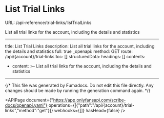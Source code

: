 # List Trial Links
URL: /api-reference/trial-links/listTrialLinks

List all trial links for the account, including the details and statistics

***

title: List Trial Links
description: List all trial links for the account, including the details and statistics
full: true
_openapi:
method: GET
route: /api/{account}/trial-links
toc: []
structuredData:
headings: []
contents:

* content: >-
    List all trial links for the account, including the details and statistics

***

{/* This file was generated by Fumadocs. Do not edit this file directly. Any changes should be made by running the generation command again. */}

<APIPage document={"https://app.onlyfansapi.com/scribe-docs/openapi.yaml"} operations={[{"path":"/api/{account}/trial-links","method":"get"}]} webhooks={[]} hasHead={false} />
